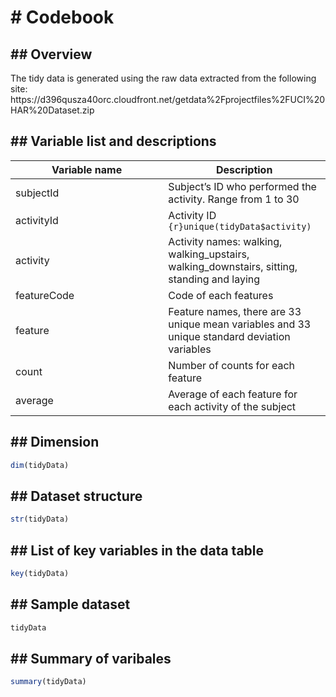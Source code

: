# Codebook
========

## Overview
-----------
The tidy data is generated using the raw data extracted from the following site:
https://d396qusza40orc.cloudfront.net/getdata%2Fprojectfiles%2FUCI%20HAR%20Dataset.zip 

## Variable list and descriptions
---------------------------------
Variable name   | Description
----------------|-----------------
subjectId	| Subject's ID who performed the activity.  Range from 1 to 30
activityId	| Activity ID ```{r}unique(tidyData$activity)```
activity	| Activity names: walking, walking_upstairs, walking_downstairs, sitting, standing and laying
featureCode	| Code of each features
feature		| Feature names, there are 33 unique mean variables and 33 unique standard deviation variables
count		| Number of counts for each feature
average		| Average of each feature for each activity of the subject

## Dimension
------------
```r
dim(tidyData)
```

## Dataset structure
------------------
```r
str(tidyData)
```

## List of key variables in the data table
--------------------------------------------------
```r
key(tidyData)
```

## Sample dataset
---------------------
```r
tidyData
```

## Summary of varibales
-----------------------------
```r
summary(tidyData)
```

